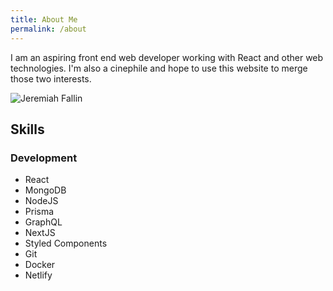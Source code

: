 ```yaml
---
title: About Me
permalink: /about
---
```


I am an aspiring front end web developer working with React and other web technologies. I'm also a cinephile and hope to use this website to merge those two interests.

![Jeremiah Fallin](/img/profile.jpg)

## Skills

### Development

- React
- MongoDB
- NodeJS
- Prisma
- GraphQL
- NextJS
- Styled Components
- Git
- Docker
- Netlify
